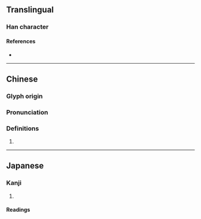 {{character info/new}}
==Translingual==

===Han character===
{{Han char|rn=72|rad=日|as=04|sn=8|four=67020|canj=APHH,XAPHH|ids=⿰日勿}}

====References====
* {{Han ref|kx=0492.010|dkj=13812|dj=0854.060|hdz=21493.010|uh=6612|ud=26130|bh=CCC7|bd=52423}}

----

==Chinese==
{{zh-forms}}

===Glyph origin===
{{Han etym}}

===Pronunciation===
{{zh-pron
|m=hū
|c=fat1
|mc=y
|oc=y
|cat=
}}

===Definitions===
{{zh-hanzi}}

# {{rfdef|zh}}

----

==Japanese==

===Kanji===
{{ja-kanji|grade=|rs=日04}}

# {{defn|lang=ja|sort=日04}}

====Readings====
{{ja-readings|on=[[こつ]] (kotsu), [[こち]] (kochi), [[ぶつ]] (butsu), [[もち]] (mochi)|kun=[[よあけ]] (yoake)}}